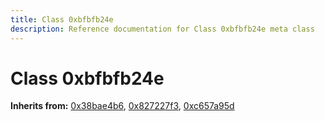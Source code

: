 ```yaml
---
title: Class 0xbfbfb24e
description: Reference documentation for Class 0xbfbfb24e meta class
---
```



# Class 0xbfbfb24e

**Inherits from:** [0x38bae4b6](/classes/0x38bae4b6), [0x827227f3](/classes/0x827227f3), [0xc657a95d](/classes/0xc657a95d)

<ClassDetails file="/db/classes/0xbfbfb24e.a017448455b7.json" />
